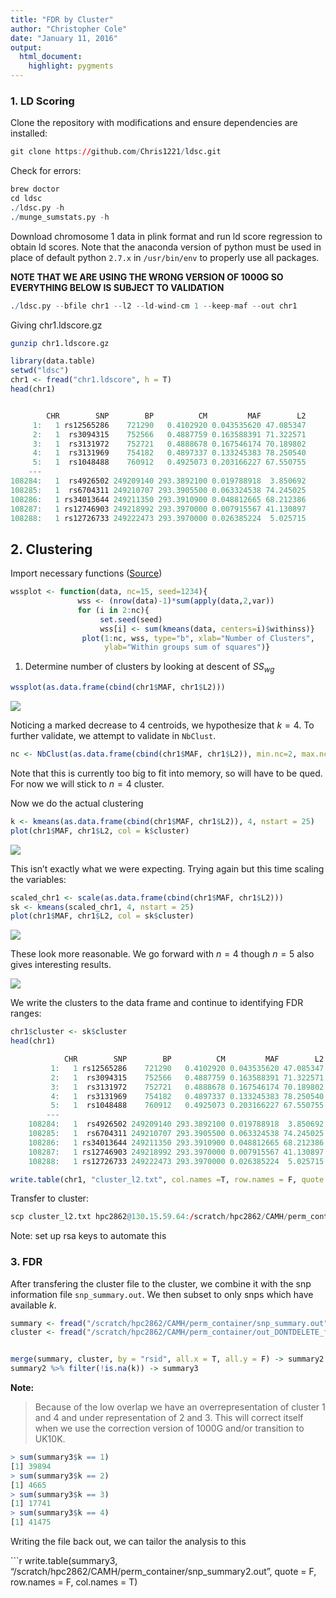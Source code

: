 ```yaml
---
title: "FDR by Cluster"
author: "Christopher Cole"
date: "January 11, 2016"
output: 
  html_document:
    highlight: pygments
---
```


### 1. LD Scoring

Clone the repository with modifications and ensure dependencies are installed:
  
```r
git clone https://github.com/Chris1221/ldsc.git
```

Check for errors:

```r
brew doctor
cd ldsc
./ldsc.py -h
./munge_sumstats.py -h
```

Download chromosome 1 data in plink format and run ld score regression to obtain ld scores. Note that the anaconda version of python must be used in place of default python `2.7.x` in `/usr/bin/env` to properly use all packages. 


**NOTE THAT WE ARE USING THE WRONG VERSION OF 1000G SO EVERYTHING BELOW IS SUBJECT TO VALIDATION**

```r
./ldsc.py --bfile chr1 --l2 --ld-wind-cm 1 --keep-maf --out chr1
```

Giving chr1.ldscore.gz

```bash
gunzip chr1.ldscore.gz
```


```r
library(data.table)
setwd("ldsc")
chr1 <- fread("chr1.ldscore", h = T)
head(chr1)


        CHR        SNP        BP          CM         MAF        L2
     1:   1 rs12565286    721290   0.4102920 0.043535620 47.085347
     2:   1  rs3094315    752566   0.4887759 0.163588391 71.322571
     3:   1  rs3131972    752721   0.4888678 0.167546174 70.189802
     4:   1  rs3131969    754182   0.4897337 0.133245383 78.250540
     5:   1  rs1048488    760912   0.4925073 0.203166227 67.550755
    ---                                                           
108284:   1  rs4926502 249209140 293.3892100 0.019788918  3.850692
108285:   1  rs6704311 249210707 293.3905500 0.063324538 74.245025
108286:   1 rs34013644 249211350 293.3910900 0.048812665 68.212386
108287:   1 rs12746903 249218992 293.3970000 0.007915567 41.130897
108288:   1 rs12726733 249222473 293.3970000 0.026385224  5.025715

```

## 2. Clustering

Import necessary functions ([Source](http://www.r-statistics.com/2013/08/k-means-clustering-from-r-in-action/))

```r
wssplot <- function(data, nc=15, seed=1234){
               wss <- (nrow(data)-1)*sum(apply(data,2,var))
               for (i in 2:nc){
                    set.seed(seed)
                    wss[i] <- sum(kmeans(data, centers=i)$withinss)}
                plot(1:nc, wss, type="b", xlab="Number of Clusters",
                     ylab="Within groups sum of squares")}
```

1. Determine number of clusters by looking at descent of $SS_{wg}$

```r
wssplot(as.data.frame(cbind(chr1$MAF, chr1$L2))) 
```
![](/Users/Chris/repos/coR-ge/assets/images/ss_wg.png)

Noticing a marked decrease to 4 centroids, we hypothesize that $k=4$. To further validate, we attempt to validate in `NbClust`.

```r
nc <- NbClust(as.data.frame(cbind(chr1$MAF, chr1$L2)), min.nc=2, max.nc=15, method="kmeans")
```

Note that this is currently too big to fit into memory, so will have to be qued. For now we will stick to $n=4$ cluster. 

Now we do the actual clustering

```r
k <- kmeans(as.data.frame(cbind(chr1$MAF, chr1$L2)), 4, nstart = 25)
plot(chr1$MAF, chr1$L2, col = k$cluster)
```

![](/Users/Chris/repos/coR-ge/assets/images/k.png)

This isn't exactly what we were expecting. Trying again but this time scaling the variables:

```r

scaled_chr1 <- scale(as.data.frame(cbind(chr1$MAF, chr1$L2)))
sk <- kmeans(scaled_chr1, 4, nstart = 25)
plot(chr1$MAF, chr1$L2, col = sk$cluster)

```

![](/Users/Chris/repos/coR-ge/assets/images/sk.png)

These look more reasonable. We go forward with $n=4$ though $n=5$ also gives interesting results.

![](/Users/Chris/repos/coR-ge/assets/images/sk5.png)

We write the clusters to the data frame and continue to identifying FDR ranges:

```r
chr1$cluster <- sk$cluster
head(chr1)

            CHR        SNP        BP          CM         MAF        L2 cluster
         1:   1 rs12565286    721290   0.4102920 0.043535620 47.085347       4
         2:   1  rs3094315    752566   0.4887759 0.163588391 71.322571       4
         3:   1  rs3131972    752721   0.4888678 0.167546174 70.189802       4
         4:   1  rs3131969    754182   0.4897337 0.133245383 78.250540       4
         5:   1  rs1048488    760912   0.4925073 0.203166227 67.550755       4
        ---                                                                   
    108284:   1  rs4926502 249209140 293.3892100 0.019788918  3.850692       4
    108285:   1  rs6704311 249210707 293.3905500 0.063324538 74.245025       4
    108286:   1 rs34013644 249211350 293.3910900 0.048812665 68.212386       4
    108287:   1 rs12746903 249218992 293.3970000 0.007915567 41.130897       4
    108288:   1 rs12726733 249222473 293.3970000 0.026385224  5.025715       4

write.table(chr1, "cluster_l2.txt", col.names =T, row.names = F, quote = F)
```

Transfer to cluster:

```r
scp cluster_l2.txt hpc2862@130.15.59.64:/scratch/hpc2862/CAMH/perm_container/out_DONTDELETE_files/cluster_l2.txt
```

Note: set up rsa keys to automate this

### 3. FDR

After transfering the cluster file to the cluster, we combine it with the snp information file `snp_summary.out`. We then subset to only snps which have available $k$.

```r
summary <- fread("/scratch/hpc2862/CAMH/perm_container/snp_summary.out", h = T, sep = " ")
cluster <- fread("/scratch/hpc2862/CAMH/perm_container/out_DONTDELETE_files/cluster_l2.txt", h = T)


merge(summary, cluster, by = "rsid", all.x = T, all.y = F) -> summary2
summary2 %>% filter(!is.na(k)) -> summary3

```

**Note:**

> Because of the low overlap we have an overrepresentation of cluster 1 and 4 and under representation of 2 and 3. This will correct itself when we use the correction version of 1000G and/or transition to UK10K. 

```r
> sum(summary3$k == 1)
[1] 39894
> sum(summary3$k == 2)
[1] 4665
> sum(summary3$k == 3)
[1] 17741
> sum(summary3$k == 4)
[1] 41475
```

Writing the file back out, we can tailor the analysis to this

```r

write.table(summary3, "/scratch/hpc2862/CAMH/perm_container/snp_summary2.out", quote = F, row.names = F, col.names = T)

